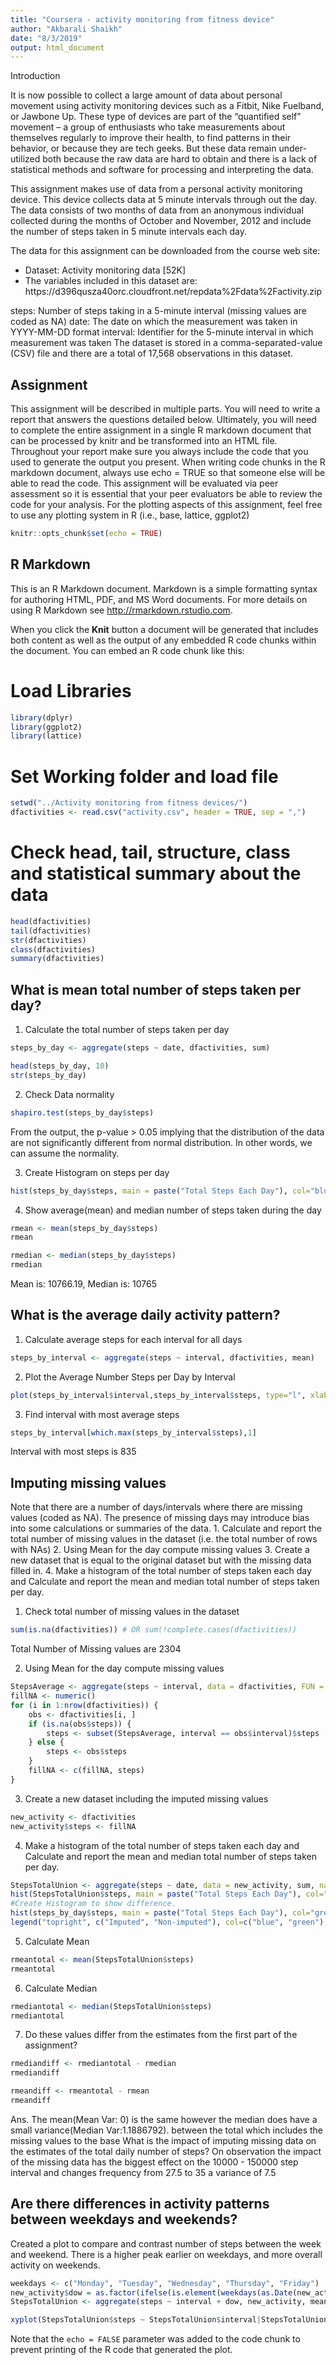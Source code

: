 ```yaml
---
title: "Coursera - activity monitoring from fitness device"
author: "Akbarali Shaikh"
date: "8/3/2019"
output: html_document
---
```


Introduction

It is now possible to collect a large amount of data about personal movement using activity monitoring devices such as a Fitbit, Nike Fuelband, or Jawbone Up. These type of devices are part of the “quantified self” movement – a group of enthusiasts who take measurements about themselves regularly to improve their health, to find patterns in their behavior, or because they are tech geeks. But these data remain under-utilized both because the raw data are hard to obtain and there is a lack of statistical methods and software for processing and interpreting the data.

This assignment makes use of data from a personal activity monitoring device. This device collects data at 5 minute intervals through out the day. The data consists of two months of data from an anonymous individual collected during the months of October and November, 2012 and include the number of steps taken in 5 minute intervals each day.

The data for this assignment can be downloaded from the course web site:

- Dataset: Activity monitoring data [52K]
- The variables included in this dataset are: https://d396qusza40orc.cloudfront.net/repdata%2Fdata%2Factivity.zip

steps: Number of steps taking in a 5-minute interval (missing values are coded as NA)
date: The date on which the measurement was taken in YYYY-MM-DD format
interval: Identifier for the 5-minute interval in which measurement was taken
The dataset is stored in a comma-separated-value (CSV) file and there are a total of 17,568 observations in this dataset.

## Assignment

This assignment will be described in multiple parts. You will need to write a report that answers the questions detailed below. Ultimately, you will need to complete the entire assignment in a single R markdown document that can be processed by knitr and be transformed into an HTML file. 
Throughout your report make sure you always include the code that you used to generate the output you present. When writing code chunks in the R markdown document, always use echo = TRUE so that someone else will be able to read the code. This assignment will be evaluated via peer assessment so it is essential that your peer evaluators be able to review the code for your analysis. For the plotting aspects of this assignment, feel free to use any plotting system in R (i.e., base, lattice, ggplot2)

```r
knitr::opts_chunk$set(echo = TRUE)
```

## R Markdown

This is an R Markdown document. Markdown is a simple formatting syntax for authoring HTML, PDF, and MS Word documents. For more details on using R Markdown see <http://rmarkdown.rstudio.com>.

When you click the **Knit** button a document will be generated that includes both content as well as the output of any embedded R code chunks within the document. You can embed an R code chunk like this:

# Load Libraries
```r
library(dplyr)
library(ggplot2)
library(lattice)
```

# Set Working folder and load file
```r
setwd("../Activity monitoring from fitness devices/")
dfactivities <- read.csv("activity.csv", header = TRUE, sep = ",")
```

# Check head, tail, structure, class and statistical summary about the data
```r
head(dfactivities)
tail(dfactivities)
str(dfactivities)
class(dfactivities)
summary(dfactivities)
```

## What is mean total number of steps taken per day?

1. Calculate the total number of steps taken per day 
```r
steps_by_day <- aggregate(steps ~ date, dfactivities, sum)

head(steps_by_day, 10)
str(steps_by_day)
```

2. Check Data normality
```r
shapiro.test(steps_by_day$steps)
```
From the output, the p-value > 0.05 implying that the distribution of the data are not significantly different from normal distribution. In other words, we can assume the normality.

3. Create Histogram on steps per day
```r
hist(steps_by_day$steps, main = paste("Total Steps Each Day"), col="blue",xlab="Number of Steps")
```

4. Show average(mean) and median number of steps taken during the day
```r
rmean <- mean(steps_by_day$steps)
rmean

rmedian <- median(steps_by_day$steps)
rmedian
```
Mean is: 10766.19, Median is: 10765

## What is the average daily activity pattern?

1. Calculate average steps for each interval for all days
```r
steps_by_interval <- aggregate(steps ~ interval, dfactivities, mean)
```

2. Plot the Average Number Steps per Day by Interval
```r
plot(steps_by_interval$interval,steps_by_interval$steps, type="l", xlab="Interval", ylab="Number of Steps",main="Average Number of Steps per Day by Interval")
```

3. Find interval with most average steps
```r
steps_by_interval[which.max(steps_by_interval$steps),1]
```
Interval with most steps is 835

## Imputing missing values

Note that there are a number of days/intervals where there are missing values (coded as NA). The presence of missing days may introduce bias into some calculations or summaries of the data. 1. Calculate and report the total number of missing values in the dataset (i.e. the total number of rows with NAs) 2. Using Mean for the day compute missing values 3. Create a new dataset that is equal to the original dataset but with the missing data filled in. 4. Make a histogram of the total number of steps taken each day and Calculate and report the mean and median total number of steps taken per day.

1. Check total number of missing values in the dataset
```r
sum(is.na(dfactivities)) # OR sum(!complete.cases(dfactivities))
```
Total Number of Missing values are 2304

2. Using Mean for the day compute missing values
```r
StepsAverage <- aggregate(steps ~ interval, data = dfactivities, FUN = mean)
fillNA <- numeric()
for (i in 1:nrow(dfactivities)) {
    obs <- dfactivities[i, ]
    if (is.na(obs$steps)) {
        steps <- subset(StepsAverage, interval == obs$interval)$steps
    } else {
        steps <- obs$steps
    }
    fillNA <- c(fillNA, steps)
}
```

3. Create a new dataset including the imputed missing values

```r
new_activity <- dfactivities
new_activity$steps <- fillNA
```

4. Make a histogram of the total number of steps taken each day and Calculate and report the mean and median total number of steps taken per day.
```r
StepsTotalUnion <- aggregate(steps ~ date, data = new_activity, sum, na.rm = TRUE)
hist(StepsTotalUnion$steps, main = paste("Total Steps Each Day"), col="blue", xlab="Number of Steps")
#Create Histogram to show difference. 
hist(steps_by_day$steps, main = paste("Total Steps Each Day"), col="green", xlab="Number of Steps", add=T)
legend("topright", c("Imputed", "Non-imputed"), col=c("blue", "green"), lwd=10)
```

5. Calculate Mean
```r
rmeantotal <- mean(StepsTotalUnion$steps)
rmeantotal
```

6. Calculate Median
```r
rmediantotal <- median(StepsTotalUnion$steps)
rmediantotal
```

7. Do these values differ from the estimates from the first part of the assignment?
```r
rmediandiff <- rmediantotal - rmedian
rmediandiff

rmeandiff <- rmeantotal - rmean
rmeandiff
```

Ans. The mean(Mean Var: 0) is the same however the median does have a small variance(Median Var:1.1886792). between the total which includes the missing values to the base
What is the impact of imputing missing data on the estimates of the total daily number of steps?
On observation the impact of the missing data has the biggest effect on the 10000 - 150000 step interval and changes frequency from 27.5 to 35 a variance of 7.5


## Are there differences in activity patterns between weekdays and weekends?

Created a plot to compare and contrast number of steps between the week and weekend. There is a higher peak earlier on weekdays, and more overall activity on weekends.

```r
weekdays <- c("Monday", "Tuesday", "Wednesday", "Thursday", "Friday")
new_activity$dow = as.factor(ifelse(is.element(weekdays(as.Date(new_activity$date)),weekdays), "Weekday", "Weekend"))
StepsTotalUnion <- aggregate(steps ~ interval + dow, new_activity, mean)

xyplot(StepsTotalUnion$steps ~ StepsTotalUnion$interval|StepsTotalUnion$dow, main="Average Steps per Day by Interval",xlab="Interval", ylab="Steps",layout=c(1,2), type="l")
```



Note that the `echo = FALSE` parameter was added to the code chunk to prevent printing of the R code that generated the plot.
